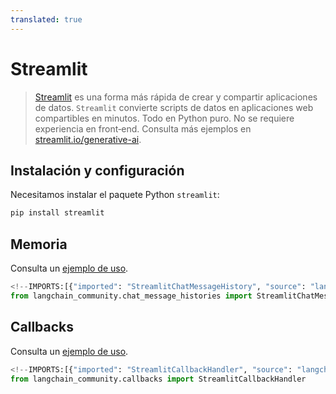```yaml
---
translated: true
---
```


# Streamlit

>[Streamlit](https://streamlit.io/) es una forma más rápida de crear y compartir aplicaciones de datos.
>`Streamlit` convierte scripts de datos en aplicaciones web compartibles en minutos. Todo en Python puro. No se requiere experiencia en front‑end.
>Consulta más ejemplos en [streamlit.io/generative-ai](https://streamlit.io/generative-ai).

## Instalación y configuración

Necesitamos instalar el paquete Python `streamlit`:

```bash
pip install streamlit
```

## Memoria

Consulta un [ejemplo de uso](/docs/integrations/memory/streamlit_chat_message_history).

```python
<!--IMPORTS:[{"imported": "StreamlitChatMessageHistory", "source": "langchain_community.chat_message_histories", "docs": "https://api.python.langchain.com/en/latest/chat_message_histories/langchain_community.chat_message_histories.streamlit.StreamlitChatMessageHistory.html", "title": "Streamlit"}]-->
from langchain_community.chat_message_histories import StreamlitChatMessageHistory
```

## Callbacks

Consulta un [ejemplo de uso](/docs/integrations/callbacks/streamlit).

```python
<!--IMPORTS:[{"imported": "StreamlitCallbackHandler", "source": "langchain_community.callbacks", "docs": "https://api.python.langchain.com/en/latest/callbacks/langchain_community.callbacks.streamlit.StreamlitCallbackHandler.html", "title": "Streamlit"}]-->
from langchain_community.callbacks import StreamlitCallbackHandler
```
